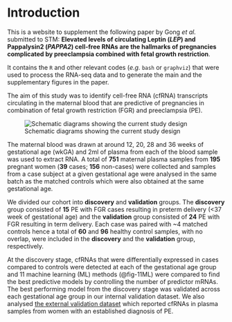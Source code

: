 # Introduction {.unnumbered}

This is a website to supplement the following paper by Gong _et al._ submitted to STM: **Elevated levels of circulating Leptin (*LEP*) and Pappalysin2 (*PAPPA2*) cell-free RNAs are the hallmarks of pregnancies complicated by preeclampsia combined with fetal growth restriction**.

It contains the `R` and other relevant codes (*e.g.* `bash` or `graphviz`) that were used to process the RNA-seq data and to generate the main and the supplementary figures in the paper. 

The aim of this study was to identify cell-free RNA (cfRNA) transcripts circulating in the maternal blood that are predictive of pregnancies in combination of fetal growth restriction (FGR) and preeclampsia (PE). 

![Schematic diagrams showing the current study design](static/figure/cfRNA.Fig1r.png){#fig-study-design}

The maternal blood was drawn at around 12, 20, 28 and 36 weeks of gestational age (wkGA) and 2ml of plasma from each of the blood sample was used to extract RNA. A total of **751** maternal plasma samples from **195** pregnant women (**39** cases; **156** non-cases) were collected and samples from a case subject at a given gestational age were analysed in the same batch as the matched controls which were also obtained at the same gestational age.

We divided our cohort into **discovery** and **validation** groups. The **discovery** group consisted of **15** PE with FGR cases resulting in preterm delivery (<37 week of gestational age) and the **validation** group consisted of **24** PE with FGR resulting in term delivery. Each case was paired with ~4 matched controls hence a total of **60** and **96** healthy control samples, with no overlap, were included in the **discovery** and the **validation** group, respectively.

At the discovery stage, cfRNAs that were differentially expressed in cases compared to controls were detected at each of the gestational age group and 11 machine learning (ML) methods (@fig-11ML) were compared to find the best predictive models by controlling the number of predictor mRNAs. The best performing model from the discovery stage was validated across each gestational age group in our internal validation dataset. We also analysed [the external validation dataset](https://pubmed.ncbi.nlm.nih.gov/32611681/) which reported cfRNAs in plasma samples from women with an established diagnosis of PE.
